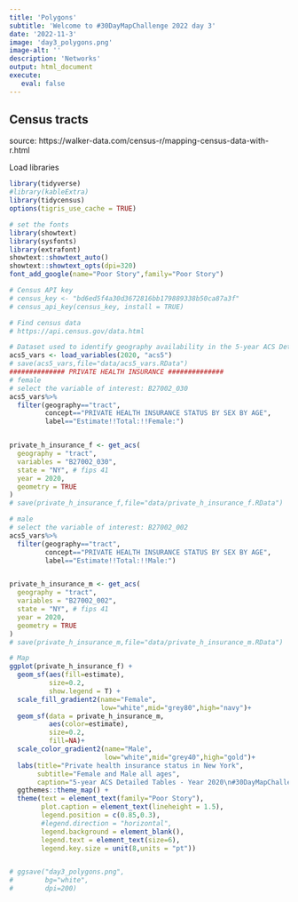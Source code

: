 ```yaml
---
title: 'Polygons'
subtitle: 'Welcome to #30DayMapChallenge 2022 day 3'
date: '2022-11-3'
image: 'day3_polygons.png'
image-alt: ''
description: 'Networks'
output: html_document
execute: 
   eval: false
---
```



## Census tracts

source: https://walker-data.com/census-r/mapping-census-data-with-r.html

Load libraries
```r

library(tidyverse)
#library(kableExtra)
library(tidycensus)
options(tigris_use_cache = TRUE)

# set the fonts
library(showtext)
library(sysfonts)
library(extrafont)
showtext::showtext_auto()
showtext::showtext_opts(dpi=320)
font_add_google(name="Poor Story",family="Poor Story")

# Census API key
# census_key <- "bd6ed5f4a30d3672816bb179889338b50ca87a3f"
# census_api_key(census_key, install = TRUE)

# Find census data
# https://api.census.gov/data.html

# Dataset used to identify geography availability in the 5-year ACS Detailed Tables
acs5_vars <- load_variables(2020, "acs5")
# save(acs5_vars,file="data/acs5_vars.RData")
############## PRIVATE HEALTH INSURANCE ############## 
# female
# select the variable of interest: B27002_030
acs5_vars%>%
  filter(geography=="tract",
         concept=="PRIVATE HEALTH INSURANCE STATUS BY SEX BY AGE",
         label=="Estimate!!Total:!!Female:") 


private_h_insurance_f <- get_acs(
  geography = "tract", 
  variables = "B27002_030",
  state = "NY", # fips 41
  year = 2020,
  geometry = TRUE
)
# save(private_h_insurance_f,file="data/private_h_insurance_f.RData")

# male
# select the variable of interest: B27002_002
acs5_vars%>%
  filter(geography=="tract",
         concept=="PRIVATE HEALTH INSURANCE STATUS BY SEX BY AGE",
         label=="Estimate!!Total:!!Male:") 


private_h_insurance_m <- get_acs(
  geography = "tract", 
  variables = "B27002_002",
  state = "NY", # fips 41
  year = 2020,
  geometry = TRUE
)
# save(private_h_insurance_m,file="data/private_h_insurance_m.RData")

# Map
ggplot(private_h_insurance_f) +
  geom_sf(aes(fill=estimate),
          size=0.2,
          show.legend = T) +
  scale_fill_gradient2(name="Female",
                       low="white",mid="grey80",high="navy")+
  geom_sf(data = private_h_insurance_m, 
          aes(color=estimate),
          size=0.2,
          fill=NA)+
  scale_color_gradient2(name="Male",
                        low="white",mid="grey40",high="gold")+
  labs(title="Private health insurance status in New York",
       subtitle="Female and Male all ages",
       caption="5-year ACS Detailed Tables - Year 2020\n#30DayMapChallenge 2022 Day 3: Polygons\nDataSource: census.gov | Map: Federica Gazzelloni (@fgazzelloni)") +
  ggthemes::theme_map() +
  theme(text = element_text(family="Poor Story"),
        plot.caption = element_text(lineheight = 1.5),
        legend.position = c(0.85,0.3),
        #legend.direction = "horizontal",
        legend.background = element_blank(),
        legend.text = element_text(size=6),
        legend.key.size = unit(8,units = "pt"))


# ggsave("day3_polygons.png",
#        bg="white",
#        dpi=200)

```
